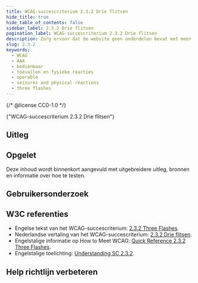 ```yaml
---
title: WCAG-succescriterium 2.3.2 Drie flitsen
hide_title: true
hide_table_of_contents: false
sidebar_label: 2.3.2 Drie flitsen
pagination_label: WCAG-succescriterium 2.3.2 Drie flitsen
description: Zorg ervoor dat de website geen onderdelen bevat met meer dan drie flitsen binnen één seconde.
slug: 2.3.2
keywords:
  - WCAG
  - AAA
  - bedienbaar
  - toevallen en fysieke reacties
  - operable
  - seizures and physical reactions
  - three flashes
---
```


{/* @license CC0-1.0 */}


<WcagHeadingGroup level={1} conformanceLevel="Niveau AAA">
  {"WCAG-succescriterium 2.3.2 Drie flitsen"}
</WcagHeadingGroup>

<SpotlightSection>
  <Markdown omitH1 headinglevel={3}>
    <AAAMessage />
  </Markdown>
</SpotlightSection>

## Uitleg

<Summary />

## Opgelet

Deze inhoud wordt binnenkort aangevuld met uitgebreidere uitleg, bronnen en informatie over hoe te testen.

## Gebruikersonderzoek

<CTAGebruikersonderzoek />

## W3C referenties

- Engelse tekst van het WCAG-succescriterium: [<span lang="en">2.3.2 Three Flashes</span>](https://www.w3.org/TR/WCAG22/#three-flashes).
- Nederlandse vertaling van het WCAG-succescriterium: [2.3.2 Drie flitsen](https://www.w3.org/Translations/WCAG22-nl/#drie-flitsen).
- Engelstalige informatie op <span lang="en">How to Meet WCAG</span>: [<span lang="en">Quick Reference 2.3.2 Three Flashes</span>](https://www.w3.org/WAI/WCAG22/quickref/#three-flashes).
- Engelstalige toelichting: [<span lang="en">Understanding SC 2.3.2</span>](https://www.w3.org/WAI/WCAG22/Understanding/three-flashes).

<SpotlightSection>
  <Markdown omitH1 headinglevel={3}>
    <Disclaimer />
  </Markdown>
</SpotlightSection>

## Help richtlijn verbeteren

<Markdown omitH1 headinglevel={3}>
  <WCAGFooterInfo />
</Markdown>
